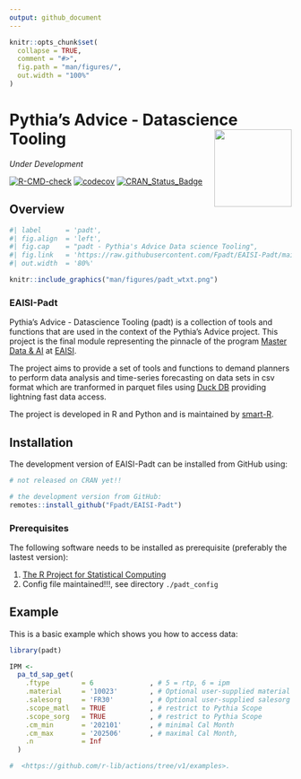```yaml
---
output: github_document
---
```


<!-- README.md is generated from README.Rmd. Please edit that file -->

```r
knitr::opts_chunk$set(
  collapse = TRUE,
  comment = "#>",
  fig.path = "man/figures/",
  out.width = "100%"
)
```

# Pythia's Advice - Datascience Tooling <a href="https://www.smart-r.net" target="_blank" rel="noopener noreferrer"><img src="man/figures/padt_wtxt.png" align="right" height="138" /></a>

*Under Development*

<!-- badges: start -->
[![R-CMD-check](https://github.com/tidyverse/ggplot2/actions/workflows/R-CMD-check.yaml/badge.svg)](https://github.com/tidyverse/ggplot2/actions/workflows/R-CMD-check.yaml)
[![codecov](https://codecov.io/gh/Fpadt/padt/branch/main/graph/badge.svg?token=8FXGGC2M8C)](https://codecov.io/gh/Fpadt/padt)
[![CRAN_Status_Badge](https://www.r-pkg.org/badges/version/padt)](https://cran.r-project.org/package=padt)
<!-- badges: end -->

## Overview



```r
#| label      = 'padt',
#| fig.align  = 'left',
#| fig.cap    = "padt - Pythia's Advice Data science Tooling",
#| fig.link   = 'https://raw.githubusercontent.com/Fpadt/EAISI-Padt/main/man/figures/padt_wtxt.png?token=GHSAT0AAAAAACBTLHAXU2VU2NCHXCTHJGA2ZCQ6XGQ',
#| out.width  = '80%'

knitr::include_graphics("man/figures/padt_wtxt.png")

```

### EAISI-Padt

Pythia's Advice - Datascience Tooling (padt) is a collection of tools and 
functions that are used in the context of the Pythia's Advice project. 
This project is the final module representing the pinnacle of the program 
[Master Data & AI][MDAI] at [EAISI][EAISI]. 

The project aims to provide a set 
of tools and functions to demand planners to perform data analysis and 
time-series forecasting on data sets in csv format which are tranformed 
in parquet files using [Duck DB][DUCKDB] providing lightning fast data access.

The project is developed in R and Python and is maintained by [smart-R][smart-R].

## Installation

The development version of EAISI-Padt can be installed from GitHub using:

``` r
# not released on CRAN yet!!

# the development version from GitHub:
remotes::install_github("Fpadt/EAISI-Padt")
```

### Prerequisites

The following software needs to be installed as prerequisite 
(preferably the lastest version):

1. [The R Project for Statistical Computing][CRAN]
2. Config file maintained!!!, see directory ```./padt_config```


## Example

This is a basic example which shows you how to access data:

```r
library(padt)

IPM <-
  pa_td_sap_get(
    .ftype        = 6              , # 5 = rtp, 6 = ipm  
    .material     = '10023'        , # Optional user-supplied material
    .salesorg     = 'FR30'         , # Optional user-supplied salesorg
    .scope_matl   = TRUE           , # restrict to Pythia Scope
    .scope_sorg   = TRUE           , # restrict to Pythia Scope
    .cm_min       = '202101'       , # minimal Cal Month
    .cm_max       = '202506'       , # maximal Cal Month,
    .n            = Inf
  )

```

```r
#  <https://github.com/r-lib/actions/tree/v1/examples>.
```

[reticulate]: https://rstudio.github.io/reticulate/
[POSIT]: https://posit.co/
[CRAN]: https://cran.r-project.org/
[Python]: https://www.python.org/downloads/
[smart-R]: https://www.smart-r.net/
[MDAI]:https://www.tue.nl/en/research/institutes/eindhoven-artificial-intelligence-systems-institute/ai-education/professional-education/programs-voor-professionals/mastering-data-ai-mdai
[EAISI]:https://www.tue.nl/en/research/institutes/eindhoven-artificial-intelligence-systems-institute
[DUCKDB]: https://duckdb.org/
